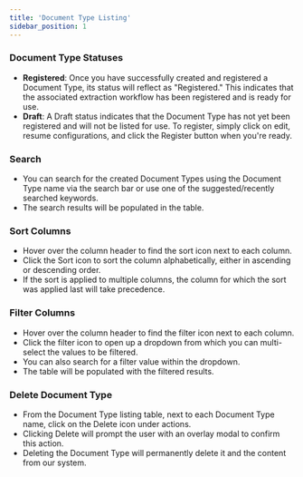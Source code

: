 ```yaml
---
title: 'Document Type Listing'
sidebar_position: 1
---
```





### Document Type Statuses

- **Registered**: Once you have successfully created and registered a Document Type, its status will reflect as "Registered." This indicates that the associated extraction workflow has been registered and is ready for use.
- **Draft**: A Draft status indicates that the Document Type has not yet been registered and will not be listed for use. To register, simply click on edit, resume configurations, and click the Register button when you're ready.

### Search

- You can search for the created Document Types using the Document Type name via the search bar or use one of the suggested/recently searched keywords.
- The search results will be populated in the table.

### Sort Columns

- Hover over the column header to find the sort icon next to each column.
- Click the Sort icon to sort the column alphabetically, either in ascending or descending order.
- If the sort is applied to multiple columns, the column for which the sort was applied last will take precedence.

### Filter Columns

- Hover over the column header to find the filter icon next to each column.
- Click the filter icon to open up a dropdown from which you can multi-select the values to be filtered.
- You can also search for a filter value within the dropdown.
- The table will be populated with the filtered results.

### Delete Document Type

- From the Document Type listing table, next to each Document Type name, click on the Delete icon under actions.
- Clicking Delete will prompt the user with an overlay modal to confirm this action.
- Deleting the Document Type will permanently delete it and the content from our system.
